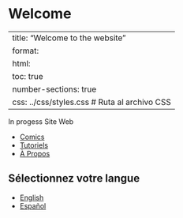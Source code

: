 # Welcome 

---
title: "Welcome to the website"
format: 
  html: 
    toc: true
    number-sections: true
css: ../css/styles.css  # Ruta al archivo CSS
---


In progess Site Web 

- [Comics](comics/index.qmd)
- [Tutoriels](tutorials/tutorial1.html)
- [À Propos](about.html)

## Sélectionnez votre langue

- [English](../en/index.qmd)
- [Español](../es/index.qmd)

